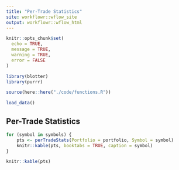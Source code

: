 ```yaml
---
title: "Per-Trade Statistics"
site: workflowr::wflow_site
output: workflowr::wflow_html
---
```


```r
knitr::opts_chunk$set(
  echo = TRUE, 
  message = TRUE, 
  warning = TRUE, 
  error = FALSE
)
```

```r
library(blotter)
library(purrr)
```

```r
source(here::here("./code/functions.R"))
```

```r
load_data()
```

## Per-Trade Statistics

```r
for (symbol in symbols) {
    pts <- perTradeStats(Portfolio = portfolio, Symbol = symbol)
    knitr::kable(pts, booktabs = TRUE, caption = symbol)
}

knitr::kable(pts)
```


